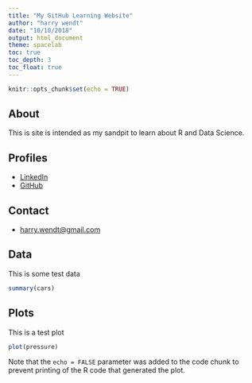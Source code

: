 ```yaml
---
title: "My GitHub Learning Website"
author: "harry wendt"
date: "10/10/2018"
output: html_document
theme: spacelab
toc: true
toc_depth: 3
toc_float: true
---
```


```r
knitr::opts_chunk$set(echo = TRUE)
```

## About

This is site is intended as my sandpit to learn about R and Data Science.

## Profiles

* [LinkedIn](https://www.linkedin.com/in/harrywendt/)
* [GitHub](http://github.com/harry-wendt)

## Contact

* [harry.wendt@gmail.com](mailto:harry.wendt@gmail.com)

## Data

This is some test data

```r
summary(cars)
```

## Plots

This is a test plot

```r
plot(pressure)
```

Note that the `echo = FALSE` parameter was added to the code chunk to prevent printing of the R code that generated the plot.
